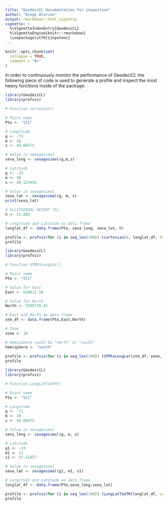 ```yaml
---
title: "GeodesiCL documentation for inspection"
author: "Diego Alarcon"
output: rmarkdown::html_vignette
vignette: >
  %\VignetteIndexEntry{GeodesiCL}
  %\VignetteEngine{knitr::rmarkdown}
  \usepackage[utf8]{inputenc}
---
```

```r
knitr::opts_chunk$set(
  collapse = TRUE,
  comment = "#>"
)
```

In order to continuously monitor the performance of GeodeciCL
the following piece of code is used to generate a profile and inspect the most heavy functions inside of the package:

```r
library(GeodesiCL)
library(profvis)

# Function cartesian()

# Point name
Pto <- "St1"

# Longitude
g <- -71
m <- 18
s <- 44.86475

# Value in sexagesimal
sexa_long <- sexagesimal(g,m,s)

# Latitude
g <- -33
m <- 38
s <- 30.123456

# Value in sexagesimal
sexa_lat <- sexagesimal(g, m, s)
print(sexa_lat)

# ELLIPSOIDAL HEIGHT (h)
h <- 31.885

# Longitude and Latitude as data.frame
longlat_df <- data.frame(Pto, sexa_long, sexa_lat, h)

profile <- profvis(for (i in seq_len(100)) (cartesian(4, longlat_df, digits = 4)))
profile
```



```r
library(GeodesiCL)
library(profvis)

# Function UTMtoLongLat()

# Point name
Pto <- "St1"

# Value for East
East <- 650012.58

# Value for North
North <- 5590735.41

# East and North as data.frame
utm_df <- data.frame(Pto,East,North)

# Zone
zone <- 18

# Hemisphere could be "north" or "south"
hemisphere <- "south"
 
profile <- profvis(for (i in seq_len(100)) (UTMtoLongLat(utm_df, zone, hemisphere = "south", digits = 4)))
profile
```



```r
library(GeodesiCL)
library(profvis)

# Function LongLatToUTM()

# Point name
Pto <- "St1"

# Longitude
g <- -71
m <- 18
s <- 44.86475

# Value in sexagesimal
sexa_long <- sexagesimal(g, m, s)

# Latitude
g1 <- -33
m1 <- 12
s1 <- 27.11457

# Value in sexagesimal
sexa_lat <- sexagesimal(g1, m1, s1)

# Longitude and Latitude as data.frame
longlat_df <- data.frame(Pto,sexa_long,sexa_lat)

profile <- profvis(for (i in seq_len(100)) (LongLatToUTM(longlat_df, units = 'm', digits = 4)))
profile

```

